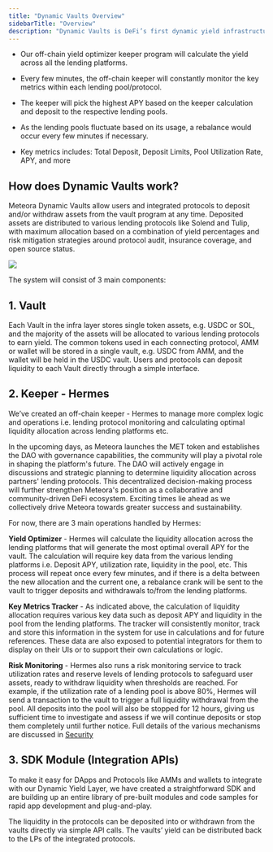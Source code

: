```yaml
---
title: "Dynamic Vaults Overview"
sidebarTitle: "Overview"
description: "Dynamic Vaults is DeFi’s first dynamic yield infrastructure, where the vaults rebalance every few minutes across lending platforms to find the best possible yield while prioritizing keeping user funds as accessible as possible."
---
```


* Our off-chain yield optimizer keeper program will calculate the yield across all the lending platforms.

* Every few minutes, the off-chain keeper will constantly monitor the key metrics within each lending pool/protocol.

* The keeper will pick the highest APY based on the keeper calculation and deposit to the respective lending pools.

* As the lending pools fluctuate based on its usage, a rebalance would occur every few minutes if necessary.

* Key metrics includes: Total Deposit, Deposit Limits, Pool Utilization Rate, APY, and more

## How does Dynamic Vaults work?

Meteora Dynamic Vaults allow users and integrated protocols to deposit and/or withdraw assets from the vault program at any time. Deposited assets are distributed to various lending protocols like Solend and Tulip, with maximum allocation based on a combination of yield percentages and risk mitigation strategies around protocol audit, insurance coverage, and open source status.

<Frame caption="Fig 1: Meteora Dynamic Vaults overview">
  <img src="/images/dynamic-vault-integration/dynamic-vaults/~gitbook/image.png" />
</Frame>

The system will consist of 3 main components:

## **1. Vault**

Each Vault in the infra layer stores single token assets, e.g. USDC or SOL, and the majority of the assets will be allocated to various lending protocols to earn yield. The common tokens used in each connecting protocol, AMM or wallet will be stored in a single vault, e.g. USDC from AMM, and the wallet will be held in the USDC vault. Users and protocols can deposit liquidity to each Vault directly through a simple interface.

## **2. Keeper - Hermes**

We’ve created an off-chain keeper - Hermes to manage more complex logic and operations i.e. lending protocol monitoring and calculating optimal liquidity allocation across lending platforms etc.

In the upcoming days, as Meteora launches the MET token and establishes the DAO with governance capabilities, the community will play a pivotal role in shaping the platform's future. The DAO will actively engage in discussions and strategic planning to determine liquidity allocation across partners' lending protocols. This decentralized decision-making process will further strengthen Meteora's position as a collaborative and community-driven DeFi ecosystem. Exciting times lie ahead as we collectively drive Meteora towards greater success and sustainability.

For now, there are 3 main operations handled by Hermes:

**Yield Optimizer** - Hermes will calculate the liquidity allocation across the lending platforms that will generate the most optimal overall APY for the vault. The calculation will require key data from the various lending platforms i.e. Deposit APY, utilization rate, liquidity in the pool, etc. This process will repeat once every few minutes, and if there is a delta between the new allocation and the current one, a rebalance crank will be sent to the vault to trigger deposits and withdrawals to/from the lending platforms.

**Key Metrics Tracker** - As indicated above, the calculation of liquidity allocation requires various key data such as deposit APY and liquidity in the pool from the lending platforms. The tracker will consistently monitor, track and store this information in the system for use in calculations and for future references. These data are also exposed to potential integrators for them to display on their UIs or to support their own calculations or logic.

**Risk Monitoring** - Hermes also runs a risk monitoring service to track utilization rates and reserve levels of lending protocols to safeguard user assets, ready to withdraw liquidity when thresholds are reached. For example, if the utilization rate of a lending pool is above 80%, Hermes will send a transaction to the vault to trigger a full liquidity withdrawal from the pool. All deposits into the pool will also be stopped for 12 hours, giving us sufficient time to investigate and assess if we will continue deposits or stop them completely until further notice. Full details of the various mechanisms are discussed in [Security](/dynamic-vault-integration/dynamic-vaults/security)

## **3. SDK Module (Integration APIs)**

To make it easy for DApps and Protocols like AMMs and wallets to integrate with our Dynamic Yield Layer, we have created a straightforward SDK and are building up an entire library of pre-built modules and code samples for rapid app development and plug-and-play.

The liquidity in the protocols can be deposited into or withdrawn from the vaults directly via simple API calls. The vaults’ yield can be distributed back to the LPs of the integrated protocols.
